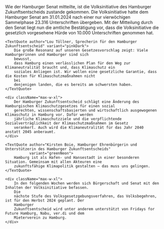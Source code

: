 
<article>
<PressReleaseHeroBlock pressRelease={pressRelease}/>

<Block>
    <div className="max-w-xl">
        Wie der Hamburger Senat mitteilte, ist die Volksinitiative des Hamburger Zukunftsentscheids zustande
        gekommen.
        Die Volksinitiative hatte dem Hamburger Senat am 31.01.2024 nach einer nur vierwöchigen Sammelphase 23.316
        Unterschriften übergeben. Mit der Mitteilung durch den Senat liegt nun die amtliche Bestätigung vor, dass
        die
        Volksinitiative die gesetzlich vorgesehene Hürde von 10.000 Unterschriften genommen hat.
    </div>

    <TextQuote author="Lou Töllner, Sprecherin für den Hamburger Zukunftsentscheid" variant="pinkDark">
        Die große Resonanz auf unseren Gesetzesvorschlag zeigt: Viele Hamburgerinnen und Hamburger sind sich
        bewusst,
        dass Hamburg einen verlässlichen Plan für den Weg zur Klimaneutralität braucht und, dass Klimaschutz ein
        soziales Anliegen ist. Wir wollen eine gesetzliche Garantie, dass die Kosten für Klimaschutzmaßnahmen nicht
        bei
        denjenigen landen, die es bereits am schwersten haben.
    </TextQuote>

    <div className="max-w-xl">
        Der Hamburger Zukunftsentscheid schlägt eine Änderung des Hamburgischen Klimaschutzgesetzes für einen sozial
        gerechten, wissenschaftsbasierten und wirtschaftlich ausgewogenen Klimaschutz in Hamburg vor. Dafür werden
        jährliche Klimaschutzziele und die verpflichtende Sozialverträglichkeit der Klimaschutzmaßnahmen im Gesetz
        verankert. Auch wird die Klimaneutralität für das Jahr 2040 anstatt 2045 anberaumt.
    </div>

    <TextQuote author="Kirsten Boie, Hamburger Ehrenbürgerin und Unterstützerin des Hamburger Zukunftsentscheids"
               variant="greenNeon">
        Hamburg ist als Hafen- und Hansestadt in einer besonderen Situation. Gemeinsam mit allen Akteuren eine
        zukunftsfähige Klimapolitik gestalten – das muss uns gelingen.
    </TextQuote>

    <div className="max-w-xl">
        In den folgenden Wochen werden sich Bürgerschaft und Senat mit den Inhalten der Volksinitiative befassen.
        Die
        nächste Stufe des Volksgesetzgebungsverfahren, das Volksbegehren, ist für den Herbst 2024 geplant. Der
        Hamburger
        Zukunftsentscheid wird unter anderem unterstützt von Fridays for Future Hamburg, Nabu, ver.di und dem
        Mieterverein zu Hamburg.
    </div>

</Block>
</article>
